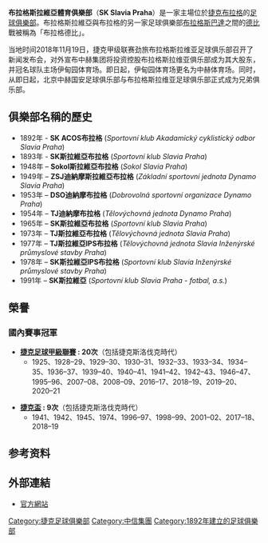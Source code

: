 {{NoteTA
|G1=football
|G2=uefa
}}
{{Infobox football club
| clubname   = 布拉格斯拉維亞
| image      = [[File:Logo_of_SK_Slavia_Praha.svg|180px]]
| fullname   = 布拉格斯拉維亞體育俱樂部<br> Sportovní klub Slavia Praha
| nickname   = ''Sešívaní'' (The sewn-ones)
| founded    = 1892年
| ground     = [[伊甸園體育場|伊甸園體育場]],<br/>[[布拉格|布拉格]]
| capacity   = 20,800
| owner      = [[中國中信集团|中國中信集团]]
| chairman   = Jaroslav Tvrdík
| manager    = [[Jaroslav_Šilhavý|Jaroslav Šilhavý]]
| league     = [[捷克足球甲級聯賽|捷克足球甲級聯賽]]
| season     = 2021–22
| position   = 捷甲，第 2 位
| pattern_la1 = _whiteshoulders
| pattern_b1  = _slavia1516h
| pattern_ra1 = _redshoulders
| pattern_sh1 = _slavia
| pattern_so1 = _band red 2
| leftarm1    = FFFFFF
| body1       = FFFFFF
| rightarm1   = F55644645656
| shorts1     = FFFFFF
| socks1      = FFFFFF
| pattern_la2 = 
| pattern_b2  = _slavia1617a
| pattern_ra2 = 
| pattern_sh2 = _slavia
| pattern_so2 = _band white
| leftarm2    = 1800d0
| body2       = 1800d0
| rightarm2   = 1800d0
| shorts2     = 1800d0
| socks2      = 1800d0
}}

'''布拉格斯拉維亞體育俱樂部'''（'''SK Slavia Praha'''）是一家主場位於[[捷克|捷克]][[布拉格|布拉格]]的[[足球俱樂部|足球俱樂部]]。布拉格斯拉維亞與布拉格的另一家足球俱樂部[[布拉格斯巴達|布拉格斯巴達]]之間的[[同城德比|德比]]戰被稱為「布拉格德比」。

当地时间2018年11月19日，捷克甲级联赛劲旅布拉格斯拉维亚足球俱乐部召开了新闻发布会，对外宣布中赫集团将投资控股布拉格斯拉维亚俱乐部成为其大股东，并冠名球队主场伊甸园体育场。即日起，伊甸园体育场更名为中赫体育场。同时，从即日起，北京中赫国安足球俱乐部与布拉格斯拉维亚足球俱乐部正式成为兄弟俱乐部。

== 俱樂部名稱的歷史 ==
* 1892年 - '''SK ACOS布拉格''' (''Sportovní klub Akadamický cyklistický odbor Slavia Praha'')
* 1893年 - '''SK斯拉維亞布拉格''' (''Sportovní klub Slavia Praha'')
* 1948年 – '''Sokol斯拉維亞布拉格''' (''Sokol Slavia Praha'')
* 1949年 – '''ZSJ迪納摩斯拉維亞布拉格''' (''Základní sportovní jednota Dynamo Slavia Praha'')
* 1953年 – '''DSO迪納摩布拉格''' (''Dobrovolná sportovní organizace Dynamo Praha'') 
* 1954年 – '''TJ迪納摩布拉格''' (''Tělovýchovná jednota Dynamo Praha'')
* 1965年 – '''SK斯拉維亞布拉格''' (''Sportovní klub Slavia Praha'')
* 1973年 – '''TJ斯拉維亞布拉格''' (''Tělovýchovná jednota Slavia Praha'')
* 1977年 – '''TJ斯拉維亞IPS布拉格''' (''Tělovýchovná jednota Slavia Inženýrské průmyslové stavby Praha'')
* 1978年 – '''SK斯拉維亞IPS布拉格''' (''Sportovní klub Slavia Inženýrské průmyslové stavby Praha'')
* 1991年 – '''SK斯拉維亞''' (''Sportovní klub Slavia Praha - fotbal, a.s.'')

== 榮譽 ==
=== 國內賽事冠軍 ===
* '''[[捷克足球甲級聯賽|捷克足球甲級聯賽]] : 20次'''（包括捷克斯洛伐克時代）
** 1925、1928–29、1929–30、1930–31、1932–33、1933–34、1934–35、1936–37、1939–40、1940–41、1941–42、1942–43、1946–47、1995–96、2007–08、2008–09、2016–17、2018–19、2019–20、2020–21

* '''[[捷克盃|捷克盃]] : 9次'''（包括捷克斯洛伐克時代）
** 1941、1942、1945、1974、1996–97、1998–99、2001–02、2017–18、2018–19

== 参考资料 ==
{{Reflist}}

== 外部連結 ==
* [http://www.slavia.cz/ 官方網站] {{Wayback|url=http://www.slavia.cz/ |date=20110225000215 }}

{{Commonscat|SK Slavia Praha}}
{{捷克甲組足球聯賽}}
[[Category:捷克足球俱樂部|Category:捷克足球俱樂部]]
[[Category:中信集團|Category:中信集團]]
[[Category:1892年建立的足球俱樂部|Category:1892年建立的足球俱樂部]]